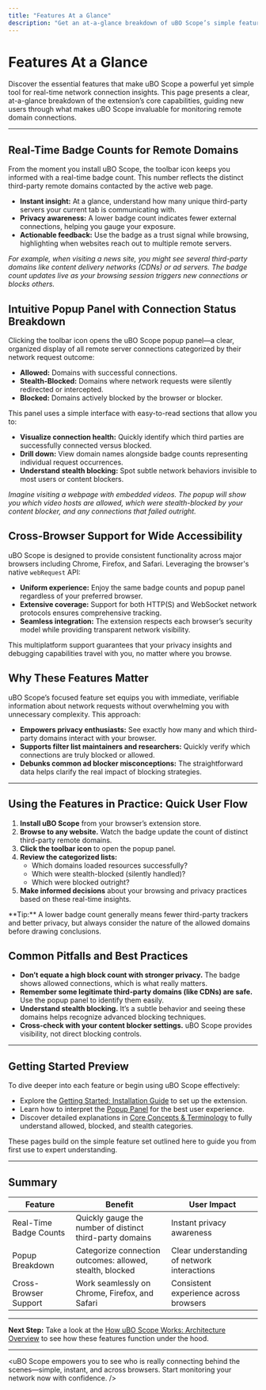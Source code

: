 ```yaml
---
title: "Features At a Glance"
description: "Get an at-a-glance breakdown of uBO Scope’s simple feature set: real-time badge counts for remote domains, a popup highlighting allowed, stealth, and blocked servers, and cross-browser support. Perfect for new users or quick onboarding."
---
```


# Features At a Glance

Discover the essential features that make uBO Scope a powerful yet simple tool for real-time network connection insights. This page presents a clear, at-a-glance breakdown of the extension’s core capabilities, guiding new users through what makes uBO Scope invaluable for monitoring remote domain connections.

---

## Real-Time Badge Counts for Remote Domains

From the moment you install uBO Scope, the toolbar icon keeps you informed with a real-time badge count. This number reflects the distinct third-party remote domains contacted by the active web page. 

- **Instant insight:** At a glance, understand how many unique third-party servers your current tab is communicating with.
- **Privacy awareness:** A lower badge count indicates fewer external connections, helping you gauge your exposure.
- **Actionable feedback:** Use the badge as a trust signal while browsing, highlighting when websites reach out to multiple remote servers.

_For example, when visiting a news site, you might see several third-party domains like content delivery networks (CDNs) or ad servers. The badge count updates live as your browsing session triggers new connections or blocks others._


## Intuitive Popup Panel with Connection Status Breakdown

Clicking the toolbar icon opens the uBO Scope popup panel—a clear, organized display of all remote server connections categorized by their network request outcome:

- **Allowed:** Domains with successful connections.
- **Stealth-Blocked:** Domains where network requests were silently redirected or intercepted.
- **Blocked:** Domains actively blocked by the browser or blocker.

This panel uses a simple interface with easy-to-read sections that allow you to:

- **Visualize connection health:** Quickly identify which third parties are successfully connected versus blocked.
- **Drill down:** View domain names alongside badge counts representing individual request occurrences.
- **Understand stealth blocking:** Spot subtle network behaviors invisible to most users or content blockers.

_Imagine visiting a webpage with embedded videos. The popup will show you which video hosts are allowed, which were stealth-blocked by your content blocker, and any connections that failed outright._


## Cross-Browser Support for Wide Accessibility

uBO Scope is designed to provide consistent functionality across major browsers including Chrome, Firefox, and Safari. Leveraging the browser's native `webRequest` API:

- **Uniform experience:** Enjoy the same badge counts and popup panel regardless of your preferred browser.
- **Extensive coverage:** Support for both HTTP(S) and WebSocket network protocols ensures comprehensive tracking.
- **Seamless integration:** The extension respects each browser’s security model while providing transparent network visibility.

This multiplatform support guarantees that your privacy insights and debugging capabilities travel with you, no matter where you browse.


## Why These Features Matter

uBO Scope’s focused feature set equips you with immediate, verifiable information about network requests without overwhelming you with unnecessary complexity. This approach:

- **Empowers privacy enthusiasts:** See exactly how many and which third-party domains interact with your browser.
- **Supports filter list maintainers and researchers:** Quickly verify which connections are truly blocked or allowed.
- **Debunks common ad blocker misconceptions:** The straightforward data helps clarify the real impact of blocking strategies.


---

## Using the Features in Practice: Quick User Flow

1. **Install uBO Scope** from your browser’s extension store.
2. **Browse to any website.** Watch the badge update the count of distinct third-party remote domains.
3. **Click the toolbar icon** to open the popup panel.
4. **Review the categorized lists:**
   - Which domains loaded resources successfully?
   - Which were stealth-blocked (silently handled)?
   - Which were blocked outright?
5. **Make informed decisions** about your browsing and privacy practices based on these real-time insights.


<Callout type="tip">
**Tip:** A lower badge count generally means fewer third-party trackers and better privacy, but always consider the nature of the allowed domains before drawing conclusions.
</Callout>


## Common Pitfalls and Best Practices

- **Don’t equate a high block count with stronger privacy.** The badge shows allowed connections, which is what really matters.
- **Remember some legitimate third-party domains (like CDNs) are safe.** Use the popup panel to identify them easily.
- **Understand stealth blocking.** It’s a subtle behavior and seeing these domains helps recognize advanced blocking techniques.
- **Cross-check with your content blocker settings.** uBO Scope provides visibility, not direct blocking controls.


---

## Getting Started Preview

To dive deeper into each feature or begin using uBO Scope effectively:

- Explore the [Getting Started: Installation Guide](/getting-started/prerequisites-installation/installing-browser-extension) to set up the extension.
- Learn how to interpret the [Popup Panel](/getting-started/first-run-experience/understanding-popup-panel) for the best user experience.
- Discover detailed explanations in [Core Concepts & Terminology](/overview/introduction/core-concepts-and-terms) to fully understand allowed, blocked, and stealth categories.

These pages build on the simple feature set outlined here to guide you from first use to expert understanding.


---

## Summary

| **Feature**              | **Benefit**                                           | **User Impact**                              |
|--------------------------|-------------------------------------------------------|----------------------------------------------|
| Real-Time Badge Counts    | Quickly gauge the number of distinct third-party domains | Instant privacy awareness                     |
| Popup Breakdown          | Categorize connection outcomes: allowed, stealth, blocked | Clear understanding of network interactions  |
| Cross-Browser Support     | Work seamlessly on Chrome, Firefox, and Safari         | Consistent experience across browsers         |

---

**Next Step:** Take a look at the [How uBO Scope Works: Architecture Overview](/overview/architecture/high-level-architecture) to see how these features function under the hood.


---

<uBO Scope empowers you to see who is really connecting behind the scenes—simple, instant, and across browsers. Start monitoring your network now with confidence. />